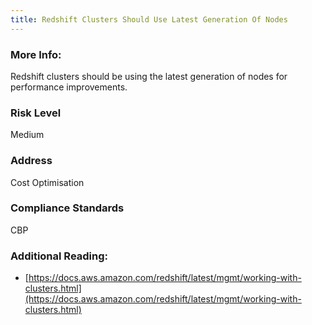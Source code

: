 ```yaml
---
title: Redshift Clusters Should Use Latest Generation Of Nodes
---
```


### More Info:

Redshift clusters should be using the latest generation of nodes for performance improvements.

### Risk Level

Medium

### Address

Cost Optimisation

### Compliance Standards

CBP

### Additional Reading:

- [https://docs.aws.amazon.com/redshift/latest/mgmt/working-with-clusters.html](https://docs.aws.amazon.com/redshift/latest/mgmt/working-with-clusters.html)
